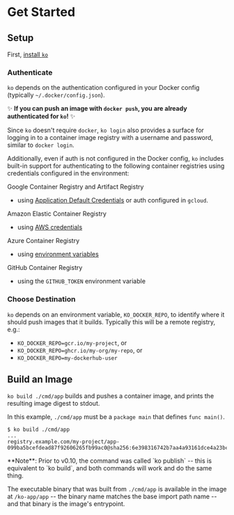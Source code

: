 
# Get Started

## Setup 

First, [install `ko`](./install)

### Authenticate

`ko` depends on the authentication configured in your Docker config (typically `~/.docker/config.json`).

✨ **If you can push an image with `docker push`, you are already authenticated for `ko`!** ✨

Since `ko` doesn't require `docker`, `ko login` also provides a surface for logging in to a container image registry with a username and password, similar to `docker login`.

Additionally, even if auth is not configured in the Docker config, `ko` includes built-in support for authenticating to the following container registries using credentials configured in the environment:

Google Container Registry and Artifact Registry
  - using [Application Default Credentials](https://cloud.google.com/docs/authentication/production) or auth configured in `gcloud`.

Amazon Elastic Container Registry
  - using [AWS credentials](https://github.com/awslabs/amazon-ecr-credential-helper/#aws-credentials)

Azure Container Registry
  - using [environment variables](https://github.com/chrismellard/docker-credential-acr-env/)

GitHub Container Registry
  - using the `GITHUB_TOKEN` environment variable

### Choose Destination

`ko` depends on an environment variable, `KO_DOCKER_REPO`, to identify where it should push images that it builds. Typically this will be a remote registry, e.g.:

- `KO_DOCKER_REPO=gcr.io/my-project`, or
- `KO_DOCKER_REPO=ghcr.io/my-org/my-repo`, or
- `KO_DOCKER_REPO=my-dockerhub-user`

## Build an Image

`ko build ./cmd/app` builds and pushes a container image, and prints the resulting image digest to stdout.

In this example, `./cmd/app` must be a `package main` that defines `func main()`.

```plaintext
$ ko build ./cmd/app
...
registry.example.com/my-project/app-099ba5bcefdead87f92606265fb99ac0@sha256:6e398316742b7aa4a93161dce4a23bc5c545700b862b43347b941000b112ec3e
```

<Callout emoji="💡">
**Note**: Prior to v0.10, the command was called `ko publish` -- this is equivalent to `ko build`, and both commands will work and do the same thing.
</Callout>

The executable binary that was built from `./cmd/app` is available in the image at `/ko-app/app` -- the binary name matches the base import path name -- and that binary is the image's entrypoint.
